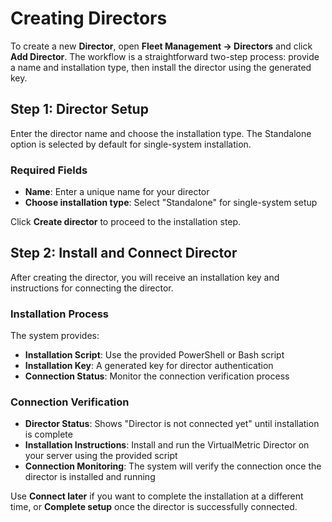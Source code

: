 # Creating Directors

To create a new **Director**, open **Fleet Management → Directors** and click **Add Director**. The workflow is a straightforward two-step process: provide a name and installation type, then install the director using the generated key.

## Step 1: Director Setup

Enter the director name and choose the installation type. The Standalone option is selected by default for single-system installation.

### Required Fields

- **Name**: Enter a unique name for your director
- **Choose installation type**: Select "Standalone" for single-system setup

Click **Create director** to proceed to the installation step.

## Step 2: Install and Connect Director

After creating the director, you will receive an installation key and instructions for connecting the director.

### Installation Process

The system provides:
- **Installation Script**: Use the provided PowerShell or Bash script
- **Installation Key**: A generated key for director authentication
- **Connection Status**: Monitor the connection verification process

### Connection Verification

- **Director Status**: Shows "Director is not connected yet" until installation is complete
- **Installation Instructions**: Install and run the VirtualMetric Director on your server using the provided script
- **Connection Monitoring**: The system will verify the connection once the director is installed and running

Use **Connect later** if you want to complete the installation at a different time, or **Complete setup** once the director is successfully connected.